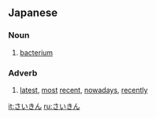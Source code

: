 ==Japanese==

===Noun===
{{ja-noun}}
# {{ja-def|細菌}} [[bacterium]]

===Adverb===
{{ja-pos|adverb}}
# {{ja-def|最近}} [[latest]], [[most]] [[recent]], [[nowadays]], [[recently]]

[[it:さいきん]]
[[ru:さいきん]]